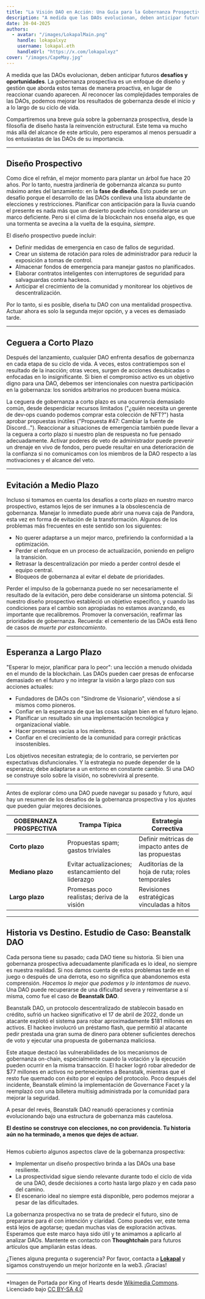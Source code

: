 ```yaml
---
title: "La Visión DAO en Acción: Una Guía para la Gobernanza Prospectiva"
description: "A medida que las DAOs evolucionan, deben anticipar futuros **desafíos y oportunidades**. La gobernanza prospectiva es un enfoque de diseño y gestión que aborda estos temas de manera proactiva, en lugar de reaccionar cuando aparecen."
date: 20-04-2025
authors:
  - avatar: "/images/LokapalMain.png"
    handle: lokapalxyz
    username: lokapal.eth
    handleUrl: "https://x.com/lokapalxyz"
cover: "/images/CapeMay.jpg"
---
```


A medida que las DAOs evolucionan, deben anticipar futuros **desafíos y oportunidades**. La gobernanza prospectiva es un enfoque de diseño y gestión que aborda estos temas de manera proactiva, en lugar de reaccionar cuando aparecen. Al reconocer las complejidades temporales de las DAOs, podemos mejorar los resultados de gobernanza desde el inicio y a lo largo de su ciclo de vida.

Compartiremos una breve guía sobre la gobernanza prospectiva, desde la filosofía de diseño hasta la reinvención estructural. Este tema va mucho más allá del alcance de este artículo, pero esperamos al menos persuadir a los entusiastas de las DAOs de su importancia.

---

## Diseño Prospectivo

Como dice el refrán, el mejor momento para plantar un árbol fue hace 20 años. Por lo tanto, nuestra jardinería de gobernanza alcanza su punto máximo antes del lanzamiento: en la **fase de diseño**. Esto puede ser un desafío porque el desarrollo de las DAOs conlleva una lista abundante de elecciones y restricciones. Planificar con anticipación para la lluvia cuando el presente es nada más que un desierto puede incluso considerarse un marco deficiente. Pero si el clima de la blockchain nos enseña algo, es que una tormenta se avecina a la vuelta de la esquina, *siempre*.

El diseño prospectivo puede incluir:

* Definir medidas de emergencia en caso de fallos de seguridad.
* Crear un sistema de rotación para roles de administrador para reducir la exposición a tomas de control.
* Almacenar fondos de emergencia para manejar gastos no planificados.
* Elaborar contratos inteligentes con interruptores de seguridad para salvaguardas contra hackeos.
* Anticipar el crecimiento de la comunidad y monitorear los objetivos de descentralización.

Por lo tanto, si es posible, diseña tu DAO con una mentalidad prospectiva. Actuar ahora es solo la segunda mejor opción, y a veces es demasiado tarde.

---

## Ceguera a Corto Plazo

Después del lanzamiento, cualquier DAO enfrenta desafíos de gobernanza en cada etapa de su ciclo de vida. A veces, estos contratiempos son el resultado de la inacción; otras veces, surgen de acciones desubicadas o enfocadas en lo insignificante. Si bien el compromiso activo es un objetivo digno para una DAO, debemos ser intencionales con nuestra participación en la gobernanza: los sonidos arbitrarios no producen buena música.

La ceguera de gobernanza a corto plazo es una ocurrencia demasiado común, desde desperdiciar recursos limitados ("¿quién necesita un gerente de dev-ops cuando podemos comprar esta colección de NFT?") hasta aprobar propuestas inútiles ("Propuesta #47: Cambiar la fuente de Discord..."). Reaccionar a situaciones de emergencia también puede llevar a la ceguera a corto plazo si nuestro plan de respuesta no fue pensado adecuadamente. Activar poderes de veto de administrador puede prevenir un drenaje en vivo de fondos, pero puede resultar en una deterioración de la confianza si no comunicamos con los miembros de la DAO respecto a las motivaciones y el alcance del veto.

---

## Evitación a Medio Plazo

Incluso si tomamos en cuenta los desafíos a corto plazo en nuestro marco prospectivo, estamos lejos de ser inmunes a la obsolescencia de gobernanza. Manejar lo inmediato puede abrir una nueva caja de Pandora, esta vez en forma de evitación de la transformación. Algunos de los problemas más frecuentes en este sentido son los siguientes:

* No querer adaptarse a un mejor marco, prefiriendo la conformidad a la optimización.
* Perder el enfoque en un proceso de actualización, poniendo en peligro la transición.
* Retrasar la descentralización por miedo a perder control desde el equipo central.
* Bloqueos de gobernanza al evitar el debate de prioridades.

Perder el impulso de la gobernanza puede no ser necesariamente el resultado de la evitación, pero debe considerarse un síntoma potencial. Si nuestro diseño prospectivo estableció un objetivo específico, y cuando las condiciones para el cambio son apropiadas no estamos avanzando, es importante que recalibremos. Promover la conversación, reafirmar las prioridades de gobernanza. Recuerda: el cementerio de las DAOs está lleno de casos de *muerte por estancamiento*.

---

## Esperanza a Largo Plazo  

"Esperar lo mejor, planificar para lo peor": una lección a menudo olvidada en el mundo de la blockchain. Las DAOs pueden caer presas de enfocarse demasiado en el futuro y no integrar la visión a largo plazo con sus acciones actuales:

* Fundadores de DAOs con "Síndrome de Visionario", viéndose a sí mismos como pioneros.
* Confiar en la esperanza de que las cosas salgan bien en el futuro lejano.
* Planificar un resultado sin una implementación tecnológica y organizacional viable.
* Hacer promesas vacías a los miembros.
* Confiar en el crecimiento de la comunidad para corregir prácticas insostenibles.

Los objetivos necesitan estrategia; de lo contrario, se pervierten por expectativas disfuncionales. Y la estrategia no puede depender de la esperanza; debe adaptarse a un entorno en constante cambio. Si una DAO se construye solo sobre la visión, no sobrevivirá al presente.

---

Antes de explorar cómo una DAO puede navegar su pasado y futuro, aquí hay un resumen de los desafíos de la gobernanza prospectiva y los ajustes que pueden guiar mejores decisiones.

| **GOBERNANZA PROSPECTIVA** | **Trampa Típica** | **Estrategia Correctiva**  |
|---|---|---|
| **Corto plazo** | Propuestas spam; gastos triviales | Definir métricas de impacto antes de las propuestas |
| **Mediano plazo**  | Evitar actualizaciones; estancamiento del liderazgo | Auditorías de la hoja de ruta; roles temporales  |
| **Largo plazo**  | Promesas poco realistas; deriva de la visión | Revisiones estratégicas vinculadas a hitos |

---

## Historia vs Destino. Estudio de Caso: Beanstalk DAO

Cada persona tiene su pasado; cada DAO tiene su historia. Si bien una gobernanza prospectiva adecuadamente planificada es lo ideal, no siempre es nuestra realidad. Si nos damos cuenta de estos problemas tarde en el juego o después de una derrota, eso no significa que abandonemos esta comprensión. *Hacemos lo mejor que podemos y lo intentamos de nuevo*. Una DAO puede recuperarse de una dificultad severa y reinventarse a sí misma, como fue el caso de **Beanstalk DAO**.

Beanstalk DAO, un protocolo descentralizado de stablecoin basado en crédito, sufrió un hackeo significativo el 17 de abril de 2022, donde un atacante explotó el sistema para robar aproximadamente $181 millones en activos. El hackeo involucró un préstamo flash, que permitió al atacante pedir prestada una gran suma de dinero para obtener suficientes derechos de voto y ejecutar una propuesta de gobernanza maliciosa.

Este ataque destacó las vulnerabilidades de los mecanismos de gobernanza on-chain, especialmente cuando la votación y la ejecución pueden ocurrir en la misma transacción. El hacker logró robar alrededor de $77 millones en activos no pertenecientes a Beanstalk, mientras que el resto fue quemado con éxito por el equipo del protocolo. Poco después del incidente, Beanstalk eliminó la implementación de Governance Facet y la reemplazó con una billetera multisig administrada por la comunidad para mejorar la seguridad.

A pesar del revés, Beanstalk DAO reanudó operaciones y continúa evolucionando bajo una estructura de gobernanza más cautelosa.

**El destino se construye con elecciones, no con providencia. Tu historia aún no ha terminado, a menos que dejes de actuar.**

<Image
  src="/images/banner-purple.png"
  alt=""
  width={1580}
  height={140}
/>

Hemos cubierto algunos aspectos clave de la gobernanza prospectiva:

* Implementar un diseño prospectivo brinda a las DAOs una base resiliente.
* La prospectividad sigue siendo relevante durante todo el ciclo de vida de una DAO, desde decisiones a corto hasta largo plazo y en cada paso del camino.
* El escenario ideal no siempre está disponible, pero podemos mejorar a pesar de las dificultades.

La gobernanza prospectiva no se trata de predecir el futuro, sino de prepararse para él con intención y claridad. Como puedes ver, este tema está lejos de agotarse; quedan muchas vías de exploración activas. Esperamos que este marco haya sido útil y te animamos a aplicarlo al analizar DAOs. Mantente en contacto con **Thoughtchain** para futuros artículos que ampliarán estas ideas.

¿Tienes alguna pregunta o sugerencia? Por favor, contacta a [**Lokapal**](https://www.lokapal.xyz/es/about) y sigamos construyendo un mejor horizonte en la web3. ¡Gracias!

---

*Imagen de Portada por King of Hearts desde [Wikimedia Commons](https://commons.wikimedia.org/wiki/File:Cape_May_Lighthouse_September_2020_002.jpg). Licenciado bajo [CC BY-SA 4.0](https://creativecommons.org/licenses/by-sa/4.0/)